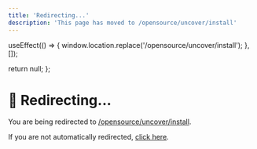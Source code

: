 ```yaml
---
title: 'Redirecting...'
description: 'This page has moved to /opensource/uncover/install'
---
```



  useEffect(() => {
    window.location.replace('/opensource/uncover/install');
  }, []);
  
  return null;
};

<RedirectComponent />

# 🔄 Redirecting...

You are being redirected to [/opensource/uncover/install](/opensource/uncover/install).

If you are not automatically redirected, [click here](/opensource/uncover/install).

<script dangerouslySetInnerHTML={{
  __html: `
    setTimeout(function() {
      if (typeof window !== 'undefined') {
        window.location.href = '/opensource/uncover/install';
      }
    }, 100);
  `
}} />